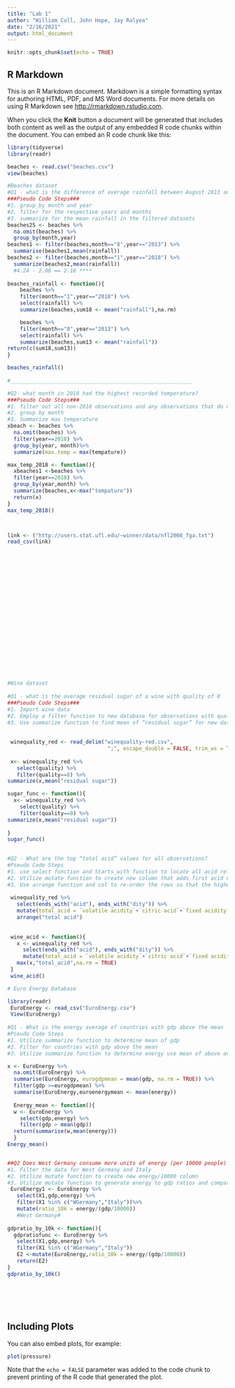 ```yaml
---
title: "Lab 1"
author: "William Cull, John Hope, Jay Ralyea"
date: "2/16/2021"
output: html_document
---
```


```r
knitr::opts_chunk$set(echo = TRUE)
```

## R Markdown

This is an R Markdown document. Markdown is a simple formatting syntax for authoring HTML, PDF, and MS Word documents. For more details on using R Markdown see <http://rmarkdown.rstudio.com>.

When you click the **Knit** button a document will be generated that includes both content as well as the output of any embedded R code chunks within the document. You can embed an R code chunk like this:

```r
library(tidyverse)
library(readr)
```


```r
beaches <- read.csv("beaches.csv")
view(beaches)

#Beaches dataset
#Q1 - what is the difference of average rainfall between August 2013 and January 2018? 
###Pseudo Code Steps###
#1. group_by month and year
#2. filter for the respective years and months
#3. summarize for the mean rainfall in the filtered datasets
beaches25 <- beaches %>%
  na.omit(beaches) %>%
  group_by(month,year)
beaches1 <- filter(beaches,month=="8",year=="2013") %>%
  summarise(beaches1,mean(rainfall))
beaches2 <- filter(beaches,month=="1",year=="2018") %>%
  summarize(beaches2,mean(rainfall))
  #4.24 - 2.08 == 2.16 ****
  
beaches_rainfall <- function(){
    beaches %>%
    filter(month=="1",year=="2018") %>%
    select(rainfall) %>%
    summarize(beaches,sum18 <- mean("rainfall"),na.rm)

    beaches %>% 
    filter(month=="8",year=="2013") %>%
    select(rainfall) %>%
    summarize(beaches,sum13 <- mean("rainfall"))
return(c(sum18,sum13))
}

beaches_rainfall()
  
#__________________________________________________________

#Q2- what month in 2018 had the highest recorded temperature? 
###Pseudo Code Steps###
#1. filter out all non-2018 observations and any observations that do not contain a temp value. 
#2. group by month 
#3. Summarize max temperature
xbeach <- beaches %>%
  na.omit(beaches) %>%
  filter(year==2018) %>%
  group_by(year, month)%>%
  summarize(max.temp = max(tempature))

max_temp_2018 <- function(){
  xbeaches1 <-beaches %>%
  filter(year==2018) %>%
  group_by(year,month) %>%
  summarize(beaches,x<-max("tempature"))
  return(x)
}
max_temp_2018()



link <- ("http://users.stat.ufl.edu/~winner/data/nfl2008_fga.txt")
read_csv(link)





















```


```r
```


```r
```
```r
#Wine dataset
  
#Q1 - what is the average residual sugar of a wine with quality of 8
###Pseudo Code Steps###
#1. Import wine data
#2. Employ a filter function to new database for observations with quality value of 8 for the filter
#3. Use summarize function to find mean of “residual sugar” for new database
  
  
 winequality_red <- read_delim("winequality-red.csv",
                                ";", escape_double = FALSE, trim_ws = TRUE)
 
 x<- winequality_red %>%
   select(quality) %>%
   filter(quality==8) %>%
summarize(x,mean("residual sugar"))

sugar_func <- function(){
  x<- winequality_red %>%
    select(quality) %>%
    filter(quality==8) %>%
summarize(x,mean("residual sugar"))
  
}
sugar_func()
 

#Q2 - What are the top “total acid” values for all observations? 
#Pseudo Code Steps
#1. use select function and Starts_with function to locate all acid related columns 
#2. Utilize mutate function to create new column that adds first acid columns together
#3. Use arrange function and col to re-order the rows so that the highest total acid values are shown 
  
 winequality_red %>%
   select(ends_with("acid"), ends_with("dity")) %>%
   mutate(total_acid = `volatile acidity`+`citric acid`+`fixed acidity`) %>%
   arrange("total acid")
 
 
 wine_acid <- function(){
   x <- winequality_red %>%
     select(ends_with("acid"), ends_with("dity")) %>%
     mutate(total_acid = `volatile acidity`+`citric acid`+`fixed acidity`)
   max(x,"total_acid",na.rm = TRUE)
 }
 wine_acid()
```

```r
# Euro Energy Database

library(readr)
 EuroEnergy <- read_csv("EuroEnergy.csv")
 View(EuroEnergy)
 
#Q1 - What is the energy average of countries with gdp above the mean
#Pseudo Code Steps
#1. Utilize summarize function to determine mean of gdp 
#2. Filter for countries with gdp above the mean 
#3. Utilize summarize function to determine energy use mean of above avg. GDP countries

x <- EuroEnergy %>%
  na.omit(EuroEnergy) %>%
  summarise(EuroEnergy, eurogdpmean = mean(gdp, na.rm = TRUE)) %>%
  filter(gdp >=eurogdpmean) %>%
  summarise(EuroEnergy,euroenergymean <- mean(energy))
  
  Energy_mean <- function(){
  w <- EuroEnergy %>%
    select(gdp,energy) %>%
    filter(gdp > mean(gdp))
  return(summarise(w,mean(energy)))
  }
Energy_mean()


##Q2 Does West Germany consume more units of energy (per 10000 people) relative to their GDP than Italy does with its own respective GDP and energy use? 
#1. Filter the data for West Germany and Italy
#2. Utilize mutate function to create new energy/10000 column 
#3. Utilize mutate function to generate energy to gdp ratios and compare
 EuroEnergy1 <- EuroEnergy %>%
   select(X1,gdp,energy) %>%
   filter(X1 %in% c("WGermany","Italy"))%>%
   mutate(ratio_10k = energy/(gdp/10000))
   #West Germany#
 
gdpratio_by_10k <- function(){
  gdpratiofunc <- EuroEnergy %>%
   select(X1,gdp,energy) %>%
   filter(X1 %in% c("WGermany","Italy"))
   E2 <-mutate(EuroEnergy,ratio_10k = energy/(gdp/10000))
   return(E2)
}
gdpratio_by_10k()






```


```r
```

## Including Plots

You can also embed plots, for example:

```r
plot(pressure)
```

Note that the `echo = FALSE` parameter was added to the code chunk to prevent printing of the R code that generated the plot.